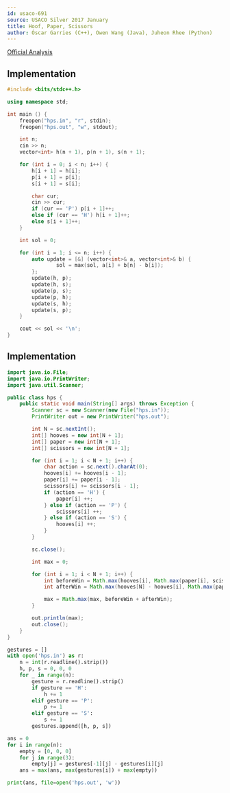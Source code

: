 ```yaml
---
id: usaco-691
source: USACO Silver 2017 January
title: Hoof, Paper, Scissors
author: Óscar Garries (C++), Owen Wang (Java), Juheon Rhee (Python)
---
```


[Official Analysis](http://www.usaco.org/current/data/sol_hps_silver_jan17.html)

<LanguageSection>
<CPPSection>

## Implementation

```cpp
#include <bits/stdc++.h>

using namespace std;

int main () {
	freopen("hps.in", "r", stdin);
	freopen("hps.out", "w", stdout);

	int n;
	cin >> n;
	vector<int> h(n + 1), p(n + 1), s(n + 1);

	for (int i = 0; i < n; i++) {
		h[i + 1] = h[i];
		p[i + 1] = p[i];
		s[i + 1] = s[i];

		char cur;
		cin >> cur;
		if (cur == 'P') p[i + 1]++;
		else if (cur == 'H') h[i + 1]++;
		else s[i + 1]++;
	}

	int sol = 0;

	for (int i = 1; i <= n; i++) {
		auto update = [&] (vector<int>& a, vector<int>& b) {
				sol = max(sol, a[i] + b[n] - b[i]);
		};
		update(h, p);
		update(h, s);
		update(p, s);
		update(p, h);
		update(s, h);
		update(s, p);
	}

	cout << sol << '\n';
}

```

</CPPSection>
<JavaSection>

## Implementation

```java
import java.io.File;
import java.io.PrintWriter;
import java.util.Scanner;

public class hps {
	public static void main(String[] args) throws Exception {
		Scanner sc = new Scanner(new File("hps.in"));
		PrintWriter out = new PrintWriter("hps.out");

		int N = sc.nextInt();
		int[] hooves = new int[N + 1];
		int[] paper = new int[N + 1];
		int[] scissors = new int[N + 1];

		for (int i = 1; i < N + 1; i++) {
			char action = sc.next().charAt(0);
			hooves[i] += hooves[i - 1];
			paper[i] += paper[i - 1];
			scissors[i] += scissors[i - 1];
			if (action == 'H') {
				paper[i] ++;
			} else if (action == 'P') {
				scissors[i] ++;
			} else if (action == 'S') {
				hooves[i] ++;
			}
		}

		sc.close();

		int max = 0;

		for (int i = 1; i < N + 1; i++) {
			int beforeWin = Math.max(hooves[i], Math.max(paper[i], scissors[i]));
			int afterWin = Math.max(hooves[N] - hooves[i], Math.max(paper[N] - paper[i], scissors[N] - scissors[i]));

			max = Math.max(max, beforeWin + afterWin);
		}

		out.println(max);
		out.close();
	}
}
```

</JavaSection>

<PySection>

```python
gestures = []
with open('hps.in') as r:
	n = int(r.readline().strip())
	h, p, s = 0, 0, 0
	for _ in range(n):
		gesture = r.readline().strip()
		if gesture == 'H':
			h += 1
		elif gesture == 'P':
			p += 1
		elif gesture == 'S':
			s += 1
		gestures.append([h, p, s])

ans = 0
for i in range(n):
	empty = [0, 0, 0]
	for j in range(3):
		empty[j] = gestures[-1][j] - gestures[i][j]
	ans = max(ans, max(gestures[i]) + max(empty))

print(ans, file=open('hps.out', 'w'))
```

</PySection>

</LanguageSection>
